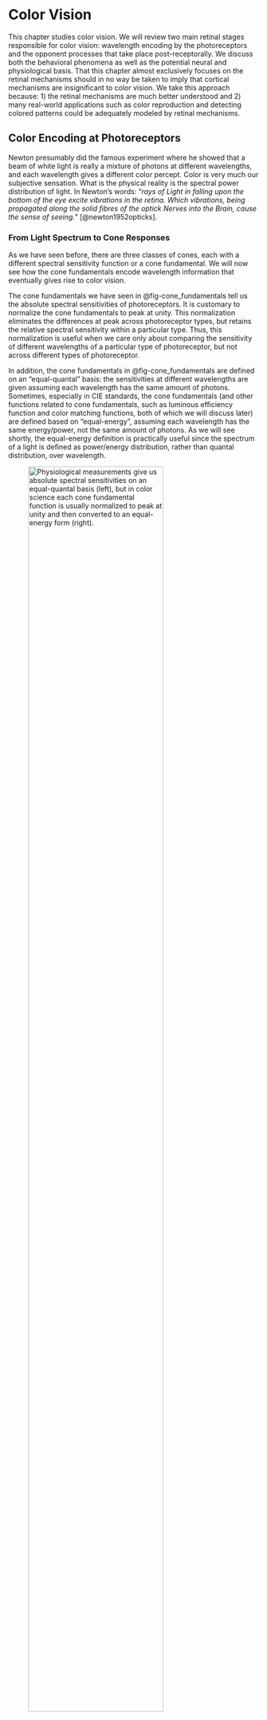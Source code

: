 # Color Vision {#sec-chpt-hvs-color}

This chapter studies color vision.
We will review two main retinal stages responsible for color vision: wavelength encoding by the photoreceptors and the opponent processes that take place post-receptorally.
We discuss both the behavioral phenomena as well as the potential neural and physiological basis.
That this chapter almost exclusively focuses on the retinal mechanisms should in no way be taken to imply that cortical mechanisms are insignificant to color vision.
We take this approach because: 1) the retinal mechanisms are much better understood and 2) many real-world applications such as color reproduction and detecting colored patterns could be adequately modeled by retinal mechanisms.

## Color Encoding at Photoreceptors {#sec-chpt-hvs-color-receptor}

Newton presumably did the famous experiment where he showed that a beam of white light is really a mixture of photons at different wavelengths, and each wavelength gives a different color percept.
Color is very much our subjective sensation.
What is the physical reality is the spectral power distribution of light.
In Newton's words: "*rays of Light in falling upon the bottom of the eye excite vibrations in the retina. Which vibrations, being propagated along the solid fibres of the optick Nerves into the Brain, cause the sense of seeing.*" [@newton1952opticks].

### From Light Spectrum to Cone Responses {#sec-chpt-hvs-color-receptor-cones}

As we have seen before, there are three classes of cones, each with a different spectral sensitivity function or a cone fundamental.
We will now see how the cone fundamentals encode wavelength information that eventually gives rise to color vision.

The cone fundamentals we have seen in @fig-cone_fundamentals tell us the absolute spectral sensitivities of photoreceptors.
It is customary to normalize the cone fundamentals to peak at unity.
This normalization eliminates the differences at peak across photoreceptor types, but retains the relative spectral sensitivity within a particular type.
Thus, this normalization is useful when we care only about comparing the sensitivity of different wavelengths of a particular type of photoreceptor, but not across different types of photoreceptor.

In addition, the cone fundamentals in @fig-cone_fundamentals are defined on an "equal-quantal" basis: the sensitivities at different wavelengths are given assuming each wavelength has the same amount of photons.
Sometimes, especially in CIE standards, the cone fundamentals (and other functions related to cone fundamentals, such as luminous efficiency function and color matching functions, both of which we will discuss later) are defined based on "equal-energy", assuming each wavelength has the same energy/power, not the same amount of photons.
As we will see shortly, the equal-energy definition is practically useful since the spectrum of a light is defined as power/energy distribution, rather than quantal distribution, over wavelength.

![Physiological measurements give us absolute spectral sensitivities on an equal-quantal basis (left), but in color science each cone fundamental function is usually normalized to peak at unity and then converted to an equal-energy form (right).](figs/normalized_cone_fundamentals_new){#fig-normalized_cone_fundamentals width="80%"}

@fig-normalized_cone_fundamentals compares the absolute, equal-quantal cone fundamentals with the normalized, equal-energy cone fundamentals.
A normalized, equal-energy sensitivity function tells us the relative amount of photon absorption given a unit power at each wavelength.
For instance, the normalized L cone response is 1 at 570 nm and 0.4 at 630 nm.
This means that given two lights that have the same power/energy, one with photons only at 570 nm and the other with photons only at 630 nm, the fraction of photons absorbed in the 630 nm light is about 40\% of that in the 570 nm light.

Critically, this also means if we have a 570 nm light at 1 W and a 630 nm light at 2.5 W, the two lights would cause the same amount of pigment excitations in L cones.
If we had only L cones, these two lights would be seen as the exact same light, because the HVS will receive the exact amount of electrical responses --- according to the Principle of Univariance.
This explains why we could not see colors at night, when only rods are functioning.

In reality, of course, most humans have three classes of cones, so what *is* the signal we receive?
Given the Spectral Power Distribution (SPD) of a light $\Phi(\lambda)$, we can calculate the total number of photon absorptions for each cone type, given by:

$$
\begin{align}
  L &= \int_\lambda L(\lambda) \Phi(\lambda) d\lambda \\
  M &= \int_\lambda M(\lambda) \Phi(\lambda) d\lambda \\
  S &= \int_\lambda S(\lambda) \Phi(\lambda) d\lambda
\end{align}
$$ {#eq-spd2cones_int}

where $L(\lambda)$, $M(\lambda)$ and $S(\lambda)$ represent the cone sensitivity functions.
The fact that we can directly multiply $\Phi(\lambda)$ with, say, $L(\lambda)$ is a result of defining $L(\lambda)$ on an equal-energy/power basis.
The L/M/S values we calculate represent the total number of photon absorptions given an incident light.
You would know why we care about photon absorption: it is equivalent to pigment excitation up to a constant scaling factor, and pigment excitations produce electrical signals that our brain actually receives.
We sometimes simply call the L/M/S value the **cone responses** or **tristimulus values** of a light, but you should know that they do not represent the actual magnitude of the electrical responses of the cones, since the magnitude is not linearly proportional to absorption as we have discussed before.

In actual computation we discretize the spectra and perform summation rather than integration.
We also limit the summation to within the [380 nm, 780 nm] range, since the cone fundamentals are practically 0 beyond that range.
Assuming that we are quantizing the spectra at a 1-nm interval, the cone responses are linearly related to the light spectrum by:

$$
\begin{align}
\begin{bmatrix}
L(380), L(381), \cdots, L(780)\\
M(380), M(381), \cdots, M(780)\\
S(380), S(381), \cdots, S(780)\\
\end{bmatrix}
\times
\begin{bmatrix}
\Phi(380)\\
\Phi(381)\\
\vdots \\
\Phi(780)\\
\end{bmatrix}
=
\begin{bmatrix}
L\\
M\\
S\\
\end{bmatrix}
\end{align}
$$ {#eq-spd2cones}

We can see that this is a huge dimensionality reduction.
That is, our brain receives only the three-dimensional cone responses, not the actual spectrum of the light, which is of a much higher dimension.
This is the basis of the **trichromatic theory** of color vision: color is a three-dimensional system.
The theory was first proposed by @young1802ii, who conjectured that there are three types of receptors, and later rediscovered, popularized, and extended by Hermann von Helmholtz in the later part of the nineteenth century.

The huge dimensionality reduction also means there are infinitely many lights (with different SPDs) that will be seen as having the same color, as long as they cause the same cone responses.
One way to understand this is if we try to solve the system of linear equations in @eq-spd2cones given $[L, M, S]^T$, with the constraint that the $\Phi$ vector must be non-negative everywhere (since power cannot be negative),
we would generally end up with infinitely many solutions, since it is an *under-determined* system.
The fact that multiple physically different lights can end up having the same color is called **metamerism**, and these lights are called **metamers** of each other.

### Cone Excitation Space, Spectral Locus, and HVS Gamut {#sec-chpt-hvs-color-receptor-conespace}

![Spectral locus in LMS cone space; from the interactive tutorial in @zhu2022cone2cmf.](figs/spectral_locus_lms){#fig-spectral_locus_lms width="100%"}

The cone fundamentals essentially give us a color space, which we call the **LMS cone space** or **cone excitation space**.
A color space allows us to geometrically interpret a color as a point in the coordinate system.
In the cone space, the color of a light is interpreted as the amount of responses in each of the three cone classes produced by the light (as calculated by @eq-spd2cones).

The **spectral locus** is a curve on which each point represents the color of a spectral light at a wavelength.
@fig-spectral_locus_lms shows the spectral locus in the LMS cone space on the right and the cone fundamentals on the left.
The L, M, and S cone responses of a spectral light at, for instance, 605 nm are 0.775, 0.265, and 0, which corresponds to the point [0.775, 0.265, 0] in the cone space.
Connecting these points for all the spectral lights gets us the spectral locus in the LMS space.

We know a color corresponds to a point in the cone space, but does an arbitrary point in the cone space correspond to a real color?
*No*.
For instance, if a point has a negative coordinate it obviously could not be a color of a real light, since that a negative cone response would require negative power in the light.
Also, [1, 0, 0] is also not a real color, since there is no real light that can produce only L cone response but no responses from M and S cones --- if you examine the cone fundamentals carefully.
We call these colors **imaginary colors**, since they cannot be produced by physically realizable lights, where the power must be non-negative at any wavelength.

In principle, an [L, M, S] point corresponds to a real color if @eq-spd2cones has a non-negative solution for $\Phi$.
The total set of [L, M, S] points that have a non-negative $\Phi$ solution corresponds to all the colors that humans can see, which is called the **gamut** of the human visual system.
Geometrically, if a point in the cone space cannot be constructed through a *positive*, linear combination of the points on the spectral locus, it then is not a real color, since the SPD of a real light must be a positive, linear combination of the SPDs of the spectral lights.

For instance, the line segment connecting two points on the spectral locus contains real colors that can be produced by mixing some amount (i.e., positive linear combinations) of the two spectral lights.
Of course we can apply this iteratively: once you get a real color through combining spectral colors, the color itself can then be used as a basic color to create other colors.
@zhu2022gamut is an interactive tutorial that visualizes the HVS gamut in the cone space (and others), which you are invited to go through.

## Trichromatic Color Matching {#sec-chpt-hvs-color-cme-lin}

We can produce, in theory, any color by mixing three other colors, which we call the **primary colors**.
Here is the mathematical intuition.
Let's say the SPDs of the three primary lights are $R(\lambda)$, $G(\lambda)$, $B(\lambda)$.
What is the power of each of the primary lights we need to produce the color of a target light $\Phi(\lambda)$?
For the color of the mixed light to match that of the target light, their corresponding cone responses must match:

$$
\begin{align}
\begin{bmatrix}
\sum R(\lambda)L(\lambda),~ \sum G(\lambda)L(\lambda),~ \sum B(\lambda)L(\lambda)\\
\sum R(\lambda)M(\lambda),~ \sum G(\lambda)M(\lambda),~ \sum B(\lambda)M(\lambda)\\
\sum R(\lambda)S(\lambda),~ \sum G(\lambda)S(\lambda),~ \sum B(\lambda)S(\lambda)\\
\end{bmatrix}
\times
\begin{bmatrix}
r\\
g\\
b \\
\end{bmatrix}
=
\begin{bmatrix}
\sum\Phi(\lambda)L(\lambda)\\
\sum\Phi(\lambda)M(\lambda)\\
\sum\Phi(\lambda)S(\lambda)\\
\end{bmatrix},
\end{align}
$$ {#eq-cme}

where $r, g, b$ represent the power of the three primary lights, respectively.
This system in general has one unique solution because we have the same number of unknowns ($r, g, b$) as the number of equations.
Each of the three equations constrains the cone-response matching of one class of cones.
This means there is a single unique way to mix three primary lights to produce the color of an arbitrary target light.

What if we have more than three primary lights?
We would end up with an *under-determined* system (e.g., three equations but four unknowns if given four primary lights), which means there are infinitely many ways to mix the primaries to produce the target color.
If we have only two primaries, we end up with an *over-determined* system, where there is in general no solution.

<!-- % https://scholar.harvard.edu/files/schwartz/files/lecture17-color.pdf; something to point students to? -->

### Color Matching Experiments and Color Matching Functions {#sec-chpt-hvs-color-cme-cmf}

@eq-cme gives a mathematical explanation for trichromatic color matching, but it requires knowing the cone fundamentals, which, as we have seen before in @sec-chpt-hvs-receptor-absorb, were not experimentally measured until the mid 20^th^ century, first through microspectrophotometry [@marks1964visual; @brown1964visual; @dartnall1983human] and then through suction electrode [@schnapf1987spectral].
But even without the cone fundamentals, nothing prevents us from performing an actual experiment to find the amount of primaries for producing a color.
Thomas Young apparently had no interest in such an experiment [@mollon2003introduction].
@maxwell1857xviii is believed to be the first to undertake an actual color matching experiment in the 19^th^ century, but he did the experiments using rotating discs painted with different colors, relying on the temporal integration of the HVS.

Modern color matching experiments started with Wright and Guild [@wright1928trichromatic; @wright1929re; @wright1930re; @guild1931colorimetric].
International Commission on Illumination (CIE) in 1931 standardized the color matching experiment and synthesized Wright's and Guild's data (without any additional experiments) to obtain what is now known as the CIE 1931 RGB Color Matching Functions.
This process is discussed in detail in [@broadbent2004critical; @broadbent2008calculation; @service2016the; @zhu2020how].
We summarize the key elements here; the experimental setup is illustrated in @fig-cme_setup.

![Color matching experiment setup. In CIE 1931 standardization of the experiment, the primary lights are spectral lights at 435.8 nm, 546.1 nm, and 700 nm, and they swept the visible spectrum [380 nm, 780 nm] at a 5-nm interval as the target light. Note that CIE 1931 did not do any actual experiments; they synthesized the data from Wright and Guild.](figs/cme_setup){#fig-cme_setup width="100%"}

Observers are presented with a 2$^{\circ}$ visual field.
They are given three primary lights, which in the CIE 1931 standard are **spectral lights** (lights that have photons at only one single wavelength; also called monochromatic lights) at wavelengths 435.8 nm, 546.1 nm, and 700 nm.
The three primary lights are pointed at the same point on one side of the visual field.
On the other side of the visual field is the target light.
Their goal is to adjust the power of each of the three primary lights so that the colors from the two sides of the visual field match.
CIE 1931 swept the entire visible spectrum for the target light at a 5-nm interval.

#### Color Matching Functions Require a Unit System and a White Point

The results obtained through the color matching experiments are shown in @fig-cie1931_rgb_cmf (left panel).
The three curves are collectively called the CIE 1931 RGB **Color Matching Functions** (CMFs).
Intuitively, the CMFs tell us the amount of primaries needed to match the color at each wavelength.
But the devil is in the details.
Let's carefully walk through what this plot actually shows.

![Left: CIE 1931 RGB Color Matching Functions (CMFs); from @cie1931rgbcmf. The $y$-axis shows the number of units needed of each primary so that the mixture matches the color at each wavelength ($x$-axis) on an equal-energy basis. The unit system is so defined that mixing equal amounts (the number of units) of the three primaries produces the color of the equal-energy white, whose SPD is constant over the entire spectrum. Right: the negative values in the CMFs indicate that the corresponding primary light is to be mixed with the target light in order to match the color of the mixture of the other primaries.](figs/cie1931_rgb_cmf){#fig-cie1931_rgb_cmf width="100%"}

The $y$-axis represents the number of units required of each primary so that the mixture matches the color at a given wavelength at $x$-axis.
What is a unit?
The unit system is so defined that mixing the three primaries in equal units produces the color of the Equal-Energy White (EEW), whose SPD is a constant across the spectrum.

There are two judgment calls here.
First, CIE 1931 decided that EEW was going to be the "white" color in their RGB color space.
In general, however, there is no single color that we universally define as white, so if you were to design a color space you get to pick whatever color that you think is white in the color space.
That said, an intuitive choice of white is one that is **achromatic** (colorless), a color that, subjectively, can only be described as having a certain level of gray but that has no apparent hue.
Daylights at different times of a day are perceptually achromatic and could be used as the white point in a color space.
The daylight colors are shown to be very similar to the colors of black-body radiation at different temperatures [@judd1964spectral], shown in @fig-blackbody_colors.

![Color from black-body radiation at different temperatures ($x$-axis; unit: Kelvin). CIE Standard Illuminant D65 approximates the SPD of a noon daylight; its color is similar to that of a 6500 K black-body radiation. From @blackbodyct.](figs/blackbody_colors){#fig-blackbody_colors width="80%"}

You probably do not perceive most of the colors in @fig-blackbody_colors as achromatic on the display right now, but when you are in an environment illuminated by one of these colors, e.g., outdoors at noon, you do perceive the illuminant as achromatic; this is because of **chromatic adaptation**, a topic we will discuss later in @sec-chpt-hvs-adaptations-chroma.
Briefly, the human visual system is evolved to adapt to different daylight colors so that when you spend enough time under such an illuminant, you will see the illuminant as achromatic.
The adaptation to other colors, however, is weak (or "incomplete" in chromatic adaptation parlance) ^[After all, artificial lights are a very recent thing in the scale of evolution, so our HVS has not had a chance to adapt to non-daylight colors yet, if ever.], so it probably does not make much sense to pick other colors as the white point if you want your user to see your white as achromatic.
CIE has standardized a set of what they call Standard Illuminants (D series), each of which approximates a different daylight color.
For instance, the D65 standard illuminant approximates noon daylight and is similar to the color of a black-body radiation at a temperature of 6500 K.
Many common color spaces, such as the sRGB color space, use D65 as the white point.

Second, CIE 1931 RGB space, and virtually all color spaces, define units so that white, however defined, must be produced by an equal-unit mixture of the primaries.
This, again, is a judgment call.
One could totally design a color space where white is produced by mixing, say, 2 units of red and 1 unit of green and blue each --- nothing wrong with that.
It is just more intuitive for most people that white is produced by equal amounts of the primaries.

The $x$-axis in @fig-cie1931_rgb_cmf is defined on an equal-energy/power basis.
That is, the CMFs are interpreted as showing the amount (units) of the primaries needed to produce spectral lights of equal power.
So if we actually mix the three primaries at each wavelength as indicated by the CMFs, we will get a set of spectral lights that have the same power.

#### What Does a Negative Unit Mean?

If you observe @fig-cie1931_rgb_cmf carefully, you will see that some CMFs are negative over certain ranges.
For instance, the red CMF is negative at 500 nm.
This is perhaps a bit surprising, but mathematically it is entirely possible that some values in $[r, g, b]^T$ are negative when solving @eq-cme.
Physically, however, what does it mean to have a negative amount/power of primary light?
The right panel in @fig-cie1931_rgb_cmf provides the intuition.
It turns out that it is impossible to find a combination of the three primary lights to match the color of a spectral light at 500 nm.
What does provide a match is to add a little red primary to the target light, and then we can find a combination of the primaries such as the blue and green mixture has the same color as the target light and red primary mixture.

In fact, if you examine the CMFs, you will see that there is a negative contribution from a primary at all but three wavelengths --- the only three exceptions are the wavelengths of the three primaries (where two of the primary contributions are zero and the other is positive).
This means that no spectral light color (except the three special cases) can be physically produced by mixing the three primaries.

#### Representing Colors Using CMFs

Given a set of CMFs, we can describe the color of a light with a SPD $\Phi(\lambda)$ using the following equation:

$$
\begin{align}
\begin{bmatrix}
\bar{r}(380), \bar{r}(381), \cdots, \bar{r}(780)\\
\bar{g}(380), \bar{g}(381), \cdots, \bar{g}(780)\\
\bar{b}(380), \bar{b}(381), \cdots, \bar{b}(780)
\end{bmatrix}
\times
\begin{bmatrix}
\Phi(380)\\
\Phi(381)\\
\vdots \\
\Phi(780)\\
\end{bmatrix}
=
\begin{bmatrix}
R\\
G\\
B\\
\end{bmatrix}
\end{align}
$$ {#eq-spd2rgb}

\noindent where $\bar{r}(\lambda)$, $\bar{g}(\lambda)$, and $\bar{b}(\lambda)$ are the CMFs, and $R$, $G$, and $B$ are the amounts of the three primaries needed to match the color of $\Phi(\lambda)$.

The CMFs give us another color space, where the color of a light is interpreted as the amount of primary lights needed to match the color of the light.
Of course, if we choose a different set of primary lights, we might end up with a new set of CMFs and a new RGB color space.

### Connecting CMFs and Cone Fundamentals {#sec-chpt-hvs-color-cme-cmf}

CMFs and cone fundamentals both yield trichromatic color vision, so they must be inherently related, as they are just different ways of describing the same thing.
We show the two are linearly related in theory, and the measurement data of the two match well, too.

#### Deriving Color Matching Functions From Cone Fundamentals

Given the cone fundamentals, we can derive the CMFs based on the linear system shown in @eq-cme.
The interactive tutorial by @zhu2022cone2cmf walks through the process, which you are invited to go over, and we will describe the main steps here.

In order to construct the CMFs, we have to match the colors of all the spectral lights, which means we have to specify cone-response matching at each wavelength.
Using the basic idea of @eq-cme, we have:

$$
\begin{align}
\begin{bmatrix}
\sum R(\lambda)L(\lambda),~ \sum G(\lambda)L(\lambda),~ \sum B(\lambda)L(\lambda)\\
\sum R(\lambda)M(\lambda),~ \sum G(\lambda)M(\lambda),~ \sum B(\lambda)M(\lambda)\\
\sum R(\lambda)S(\lambda),~ \sum G(\lambda)S(\lambda),~ \sum B(\lambda)S(\lambda)\\
\end{bmatrix}
\times
\begin{bmatrix}
r(380),\cdots,r(780)\\
g(380),\cdots,g(780)\\
b(380),\cdots,b(780)\\
\end{bmatrix}
=
\begin{bmatrix}
L(380),\cdots,L(780)\\
M(380),\cdots,M(780)\\
S(380),\cdots,S(780)\\
\end{bmatrix},
\end{align}
$$

where $L(\lambda)$, $M(\lambda)$, and $S(\lambda)$ are the cone fundamentals; $L(\lambda_0)$ is the L cone response of the spectral light at a particular wavelength $\lambda_0$;
$[r(\lambda_0), g(\lambda_0), b(\lambda_0)]^T$ represents the (to-be-solved-for) power of each primary needed to match the color of the spectral light at $\lambda_0$;
$R(\lambda)$, $G(\lambda)$, and $B(\lambda)$ are the SPDs of the primary lights used in the CIE 1931 color matching experiment.
The first matrix is a constant matrix given a particular set of CMFs, and we will denote it as the $\mathbf{M}$ matrix.
We can solve the system of equations by inverting the first matrix:

$$
\begin{align}
\begin{bmatrix}
r(380),\cdots,r(780)\\
g(380),\cdots,g(780)\\
b(380),\cdots,b(780)\\
\end{bmatrix}
=
\mathbf{M}^{-1}
\times
\begin{bmatrix}
L(380),\cdots,L(780)\\
M(380),\cdots,M(780)\\
S(380),\cdots,S(780)\\
\end{bmatrix}.
\end{align}
$$

To get the CMFs, however, we need to turn the power measure into a unit measure.
Recall the requirement that white must be produced by equal units of the primaries.
We calculate the power of each primary needed to produce the EEW;
let's denote the solution $[r_w, g_w, b_w]^T$:

$$
\begin{align}
\begin{bmatrix}
r_{w}\\
g_{w}\\
b_{w}\\
\end{bmatrix}
=
\mathbf{M}^{-1}
\times
\begin{bmatrix}
L_{w}\\
M_{w}\\
S_{w}\\
\end{bmatrix},
\end{align}
$$

where $[L_w, M_w, S_w]^T$ denotes the total L, M, and S cone responses of EEW.
For the so-calculated $[r_w, g_w, b_w]$ to represent equal units, the last step is to scale $[\bar{r}(\lambda), \bar{g}(\lambda), \bar{b}(\lambda)]^T$ at each $\lambda$ by $[r_w, g_w, b_w]$:

$$
\begin{align}
\begin{bmatrix}
\bar{r}(380), \cdots, \bar{r}(780)\\
\bar{g}(380), \cdots, \bar{g}(780)\\
\bar{b}(380), \cdots, \bar{b}(780)
\end{bmatrix}
&=
\begin{bmatrix}
r_w,~0,~0\\
0,~g_w,~0\\
0,~0,~b_w
\end{bmatrix}
\times
\begin{bmatrix}
r(380),\cdots,r(780)\\
g(380),\cdots,g(780)\\
b(380),\cdots,b(780)\\
\end{bmatrix}\\
&=
\begin{bmatrix}
r_w,~0,~0\\
0,~g_w,~0\\
0,~0,~b_w
\end{bmatrix}
\times
\mathbf{M}^{-1}
\times
\begin{bmatrix}
L(380),\cdots,L(780)\\
M(380),\cdots,M(780)\\
S(380),\cdots,S(780)\\
\end{bmatrix}\\
&=
\mathbf{T}_{lms2rgb}
\times
\begin{bmatrix}
L(380),\cdots,L(780)\\
M(380),\cdots,M(780)\\
S(380),\cdots,S(780)\\
\end{bmatrix}, \label{eq:cone2cmfsub}
\end{align}
$$ {#eq-cone2cmf}

where $[\bar{r}(\lambda), \bar{g}(\lambda), \bar{b}(\lambda)]^T$ gives us the unit measure, i.e., the values of the CMFs, at each $\lambda$.

#### Cone Space and RGB Space are Related by a Linear Transformation

The rightmost matrix in @eq-cone2cmf is the cone fundamentals written out in the matrix form, and the leftmost matrix in @eq-cone2cmf is the CMFs written out at discrete wavelengths.
So @eq-cone2cmf essentially describes a linear transformation from the cone fundamentals to the RGB CMFs, where the transformation is dictated by $\mathbf{T}_{lms2rgb}$.
We can look at this in two ways.
One, we can think of the cone fundamentals as the CMFs in the cone space: they tell us how much of each cone response we need to match the color of a spectral light.
Two, just like how we can construct the spectral locus from cone fundamentals, the RGB CMFs also give us a way to construct the spectral locus --- in the RGB space.
$\mathbf{T}_{lms2rgb}$ essentially transforms these two representations of the spectral locus, and this is visualized in @fig-cs_linear_transformations.

![The spectral locus in the LMS cone space, CIE 1931 RGB space, and CIE 1931 XYZ space. The color spaces are a linear transformation away from each other. From the interactive tutorials in @zhu2022cone2cmf and @zhu2022xyz.](figs/cs_linear_transformations){#fig-cs_linear_transformations width="100%"}

There is something deeper: $\mathbf{T}_{lms2rgb}$ not only transforms the spectral locus, it transforms the entire coordinate system from the cone space to the RGB space.
In other words, it transforms every single color in the LMS space to its corresponding coordinates in the CIE 1931 RGB space.
The way to think about this is to ask: given that the cone space and the CIE 1931 RGB space provide two ways to represent the color of a light $\Phi$, how are the cone-space representation $[L_c, M_c, S_c]$ and the RGB-space representation $[R_c, G_c, B_c]$ related?
Using @eq-spd2cones, @eq-spd2rgb, and @eq-cone2cmf, it is easy to see that they are related by a linear transformation through $\mathbf{T}_{lms2rgb}$:

$$
\begin{align}
\begin{bmatrix}
R_c\\
G_c\\
B_c
\end{bmatrix}
=
\mathbf{T}_{lms2rgb}
\times
\begin{bmatrix}
L_c\\
M_c\\
S_c
\end{bmatrix}.
\end{align}
$$

#### Cone Responses Fully Explain Psychophysical Color Matching

The CMFs can be both experimentally measured and calculated if we know the cone fundamentals (through a linear transformation), but do the mathematical estimation and the measurement data match?
If so, we can say that the physiological process of encoding light power as cone responses can fully account for the color matching experiments in psychophysics.

@baylor1987spectral performed one such comparison and showed the two sets of data matched very well.
The results are shown in @fig-cmf_coneresponses_match, where the smooth curves are from @stiles1955interim, which uses a different set of primaries and white point than those used in the CIE 1931 RGB CMFs.
The markers are the predicted CMFs through a linear regression from the cone fundamentals measured from macaques, after accounting for ocular and macular absorptions ^[One subtlety is that @baylor1987spectral used suction electrode to measure electrical responses (@sec-chpt-hvs-receptor-suction), so they obtained only the relative absorbance not the absolute absorption of the pigments. So what they actually ended up doing is to use the psychophysical CMFs to fit the peak axial absorption and calculate the cone fundamentals, and show that the regressed CMFs from the so-obtained cone fundamentals match that from psychophysics.].

![Smooth curves are the CMFs from \citet{stiles1955interim}, which uses a different set of primaries and white point than those used in the CIE 1931 RGB CMFs. The markers are the predicted CMFs based on the cone fundamentals measured from macaques. From @baylor1987spectral[Fig. 4A].](figs/cmf_coneresponses_match){#fig-cmf_coneresponses_match width="60%"}

In fact, the modern versions of the cone fundamentals are constructed so that they are precisely a linear transformation away from some RGB CMFs.
For instance, the CIE 2006 "physiologically-relevant" LMS functions (based on @stockman1999spectral and @stockman2000spectral) are constructed by 1) first experimentally measuring the cone fundamentals in psychophysics (from color-vision deficient observers), 2) calibrating the results with a set of RGB CMFs in @stiles1959npl (which uses a different set of primary lights from the CIE 1931 RGB CMFs) to derive a best-fit linear transformation, and 3) applying the linear transformation to the CMFs to derive a "clean" set of cone fundamentals.

## Post-Receptoral Color Encoding: Opponent Processes {#sec-chpt-hvs-color-oppo}

Cone-response encoding can perfectly explain the trichromatic theory of color vision, where any color can be mixed from three other colors.
The trichromatic theory of color has a perfect neural basis: the human visual system has three classes of cones, so color is a three-dimensional system.
But the trichromatic theory is not concerned with our subjective experience of color that we encounter on a daily basis.
Here are two examples that highlight the difference between perceptual color experience and physical color mixing.

First, when we see an orange color, we feel that it has a little bit of yellow in it and a little bit of red in it.
Even though there are many ways to produce orange, some of which do not require mixing yellow and red lights, we cannot help but perceptually feel that orange combines yellow and red.
Second, when we mix a red light with a green light, we get yellow, but perceptually, if we stare at yellow, most people would not say that yellow has contributions from red or green.

@hering1878lehre ^[see translation in @hering1964outlines] hypothesized that, perceptually, there are four primary hues, which form two opposing pairs.
Opposing hues cannot co-exist, perceptually, in a color.
Any hue can be produced by combining two non-opposing hues.
The four hues are: the Yellow and Blue opposing hues and the Red and Green opposing hues.
Hering also considered light-dark as another opposing pair: no color can be simultaneously light and dark.
In his theory, color vision is still a three-dimensional system, where the three axes are: Yellow-Blue axis, Red-Green axis, and light-dark axis.
Any color, a point in this 3D space, is produced by mixing some amount of Red *or* Green, some amount of Yellow *or* Blue, and some level of lightness.

The opponent theory seems to contradict the trichromatic theory, which was dominant for the most part of the history --- because it has both a solid psychophysical and neural basis.
First, the color matching experiment quantitatively shows that, behaviorally, humans could match a color by mixing three other colors.
In contrast, Hering had only a qualitative description of perceptual mixing.
His description was something like "*after this blue comes blue of increasing redness...(blue violet, red violet, purple red), until the last trace of blueness vanishes in a true red.*" [@hering1964outlines, p. 41].
To Hering's theory's rescue, Jameson and Hurvish performed a now-famous experiment, called the **hue cancellation experiment**, providing the first quantitative, psychophysical evidence of the opponent processes [@jameson1955some; @hurvich1957opponent].

Second, the trichromatic theory has a clear neural and physiological basis (i.e., wavelength encoding by cone responses), and the physiological data match the behavioral data very well, as shown before.
So a natural question is: are there neural mechanisms that can account for the opponent processes and, if so, how does that mechanism relate to the encoding mechanisms by the cone photoreceptors?

It turns out that we do need a set of new neural mechanisms to start accounting for the opponent processes.
Not only do these new mechanisms *not* contradict the cone encoding mechanisms, they build on top of the cone encodings and operate post-receptorally.
@schrodinger1925verhaltnis ^[see translation in @schrodinger1994relationship] synthesized the earlier *zone theory* by @kries1905ubersicht and argued that the trichromatic theory and the opponent processes were nothing more than different stages of color encoding in the visual system.
That said, while these new neural mechanisms seem to have what it takes to form the basis for the behavioral opponent observations, they do not fully explain those observations yet; the link between the two is still very much an open research question.

The rest of this section will discuss the hue cancellation experiment and the quest for a neural and physiological basis in more detail.

### Hue Cancellation Experiment {#sec-chpt-hvs-color-oppo-hue}

In a landmark study, @jameson1955some (while working for Eastman Kodak in Rochester) quantitatively measured the perceptual color opponency using a behavioral experiment.
The participant is given a test light and is asked to first judge whether the light appeared blue-ish or yellow-ish.
If the test light is judged to be blue-ish, the participant is then given a yellow-ish *cancellation light* (e.g., a spectral light at 588 nm) and is asked to adjust the intensity of the cancellation light so that the mixture of the test and cancellation light perceptually appears neither blue nor yellow.
If the test light is judged to be yellow-ish, the participant is then asked to adjust the power of a blue-ish cancellation light (e.g., a spectral light at 467 nm) so that the test-cancellation mixture is again neither blue nor yellow.
We sweep the spectrum from about 400 nm to 700 nm for the test light of equal energy, and record the energy of yellow or blue cancellation light needed at each step.

![Measurements from the hue cancellation experiment in @jameson1955some. (a) the Blue-Yellow measurement; the $y$-axis shows the intensity of the Yellow/Blue cancellation light, i.e., the relative strength of the "Blue-ness" and "Yellow-ness" in the test light. (b) the Red-Green measurement; notice the two zero-crossings for Green. (c) The same data as A and B except we invert the Blue and Green curves so the $y$-axis is interpreted as the strength of Red-ness and Yellow-ness.](figs/hue_cancellation_experiment_new){#fig-hue_cancellation_experiment width="100%"}

The result for one subject is shown in @fig-hue_cancellation_experiment (a), where the $y$-axis is showing the intensity of the yellow and blue cancellation light, i.e., the strength of blue-ness and yellow-ness of the test light.
For the reference, we attached a colorbar showing roughly the color of the test light between 400 nm and 700 nm, but take this color visualization as a huge grain of salt, since it is almost certain that your display will not be able to actually render the colors of the spectral lights.

Unsurprisingly, we get two peaks, one in the blue range and the other in the yellow range, indicating, respectively, that the participant needs a lot of the yellow and blue cancellation lights in those two regions.
The test light at about 500 nm requires no cancellation light, indicating light there, which roughly has a green-ish color is yellow-blue neutral: it naturally looks neither blue nor yellow.

Jameson and Hurvich then repeated the same experiment, but this time measuring the red-green opponent process, where the two cancellation lights are a 700 nm red-ish light and a 490 nm green-ish light.
The results are in @fig-hue_cancellation_experiment (b), where the $y$-axis indicates the amount of red-ness and green-ness in the test light.
Two observations are worth noting.
First, while it is unsurprising that long-wavelength lights have a strong red component, it is perhaps surprising that short-wavelength lights appear red-ish too.
That, however, becomes less surprising when we realize that short-wavelength lights (shorter than pure blue) appear violet, which perceptually is a red-ish blue.
Second, because of the two red-ish regions over the spectrum, the entire red-green curve has two zero-crossings, one at about 470 nm and the other near 570 nm: pure blue and pure yellow look neither green nor red.

@fig-hue_cancellation_experiment (c) summarizes the two sets of data by inverting the blur section of the curve in (a) and the green section of the curve in (b).
That way, the $y$-axis can be simply interpreted as the relative strength of red-ness and yellow-ness over the spectrum.

### Light-Dark Mechanism and Luminous Efficiency Function {#sec-chpt-hvs-color-oppo-light}

@hurvich1957opponent also performed a measurement of the white-black (light-dark) opponent process, asking participants to assess the "whiteness" of spectral lights between 400 nm and 700 nm of equal power.
%Intuitively, the measurement tells us the perceived brightness of lights at different wavelengths.
A more modern method to measure the luminance mechanism is heterochromatic flicker photometry, where we alternate between a test light and a fixed reference light at a frequency of, say, 25 Hz.
We adjust the intensity of the test light so that the alternation produces no visual flickering, at which point we say the two lights produce the same level of luminance [@sharpe2005luminous; @sharpe2011luminous].
We again sweep the entire visible spectrum for the test light and record the relative intensity at each step.
The so-obtained function is called the **luminance efficiency function** (LEF).
The dashed gray curve in @fig-lef shows a modern version of the photopic LEF (the so-called CIE 2008 "physiologically-relevant" 2-deg function) ^[In later research by Jameson and Hurvich, their white-black function was made equal to the CIE 1924 luminous efficiency function [@hurvich1955some, p. 604], which is known to have severe flaws at low wavelengths and which is later corrected by @judd1951report and @vos1978colorimetric.
Compared to the Judd and Vos corrections, the function shown here has the advantage of being “physiologically relevant” in that the LEF is a linear combination of the cone fundamentals, whereas both the CIE 1924 LEF and its later corrections are not intentionally designed to be linear combinations of anything.].

![The grey solid curve is the scotopic luminous efficiency function (CIE 1951 standard; based on @wald1945human and @crawford1949scotopic). The grey dashed curve is the photopic luminous efficiency function (CIE 2008 "physiologically-relevant" 2-deg function; based on @sharpe2005luminous and @sharpe2011luminous) The other three curves are the cone fundamentals, shown for the reference.](figs/lef){#fig-lef width="60%"}

The way to interpret the LEF is that the $y$-axis is inversely proportional to the light power at each wavelength needed to produce the same level of perceptual brightness.
The photopic LEF at 509 nm is about 0.5, half of that at 555 nm.
It means we need twice as much power at 509 nm to produce the same level of brightness as that at 555 nm.
It also explains the word "efficiency" in the name: if a wavelength needs less power to produce a criterion level of brightness, the wavelength is more efficient in its use of power.
The way LEF is obtained, however, does *not* permit us to interpret the result as the relative brightness at different wavelengths.
That is, 555 nm is not twice as bright as 509 nm.
This is similar to our interpretation of the cone fundamentals.

For comparison, the gray curve in @fig-lef is the scotopic LEF.
The CIE 1951 scotopic LEF synthesizes the psychophysical measurements from @wald1945human and @crawford1949scotopic.
Both used a threshold method where they measured the light intensity at each wavelength needed to produce a just detectable flash.
Note that the photopic LEF peaks at about 555 nm and the scotopic LEF peaks at about 507 nm.

As a result, the relative brightness of longer-wavelength colors and shorter-wavelength colors is inverted when our vision transitions from the cone-mediated photopic vision to the rod-mediated scotopic vision.
This phenomenon is called the **Purkinje shift**.
In the words of @glassner1995principles[p. 21], "*When the sun is still above the horizon, your cones are active, and the yellow flower will appear lighter than the leaves because yellow is closer to peak of the photopic sensitivity curve than dark green. When the sun has set and light levels are lower, your rods are the principal sensors. The scotopic sensitivity curve is more responsive in the shorter wavelengths, so the green leaves will now appear relatively lighter than the yellow flower, though both will of course be much darker due to the lower amount of incident light.*"

![The solid curve is the white-black measurement, indicating the amount of whiteness in a light across the spectrum. The white-black curve in theory matches the luminous efficiency function. The two plots are for two participants. From @hurvich1957opponent[Fig. 4].](figs/hue_cancellation_experiment_white){#fig-hue_cancellation_experiment_white width="100%"}

Combining the light-dark (luminance efficiency) curve with the two opponent curves in @fig-hue_cancellation_experiment (c), we again have three spectral sensitivity functions.
@fig-hue_cancellation_experiment_white puts the three opponent measurements in one plot (the two plots are for two separate participants).
Compare this plot with the cone fundamentals in @fig-normalized_cone_fundamentals.
Once again, a light with its SPD can be reduce to three-dimensional point, using @eq-spd2cones_int, except 1) instead of the three cone fundamentals we use the three opponent functions and 2) instead of getting the three cone responses we get the strength of the three opponent mechanisms.
Effectively, the hue cancellation curves and the light-dark curve construct a new three-dimensional color space.
We call this the **hue-opponent** space, and we will return to this space in @sec-chpt-hvs-color-oppobasis-model and discuss how this space relates to the colorimetric spaces we have discussed so far.

## Neural and Physiological Basis of Opponent Processes {#sec-chpt-hvs-color-oppobasis}

The hue cancellation experiment solidifies Hering's opponent theory at the level of psychophysics.
But recall @fig-abstractions; any behavioral responses measured through psychophysics are fundamentally the result of the underlying neural and physiological mechanisms.
So the next natural step in the scientific quest is to understand what underlying neural and physiological mechanisms can account for the behavioral opponent processes.

![Responses of six typical classes of LGN neurons to incremental flashes of varying wavelengths. $y$-axis shows the spikes/second under spectral lights of equal energy. Each curve represents a particular energy level. (A): these cells are excited (activity exceeds the spontaneous firing rate) by red hues and inhibited by green hues, denoted +R-G cells. (B): +G-R cells. (C): +B-Y cells. (D): +Y-B cells. (E): non-opponent excitatory cell. (F): non-opponent inhibitory cell. From @devalois1990spatial[Fig. 7.5], which is adapted from @de1966analysis[Fig. 9--12, 15--16].](figs/opponent_lgn_cells){#fig-opponent_lgn_cells width="100%"}

### Spectrally-Opponent and Non-Opponent Neurons {#sec-chpt-hvs-color-oppobasis:neurons}

There are RGC and LGN neurons that show opponent properties.
@svaetichin1953cone, @svaetichin1956spectral, and @svaetichin1958retinal are the first to identify opponent neurons in a fish retina; they recorded from horizontal cells.
@de1958response and @de1966analysis measured the responses of LGN neurons in macaques using monochromatic lights, and found spectral opponent neurons, which get excited or inhibited depending on the wavelengths.
(A -- D) in @fig-opponent_lgn_cells show the recordings of four classes of opponent cells.
(A) shows a class of LGN cells whose firing rate exceeds the spontaneous rate under long-wavelength, red-ish lights and whose firing rate drops below the spontaneous rate under short-wavelength, blue-is lights.
These cells are denoted +R-G (red-ON/green-OFF) cells.
(B), (C), and (D) show that there exists +G-R, +B-Y, and +Y-B cells, respectively.

@de1966analysis also identified non-opponent cells, whose responses are universally inhibited or excited across the spectrum, as shown in (E) and (F) in @fig-opponent_lgn_cells, respectively.
These neurons are still wavelength-sensitive, but their responses are either universally excited or universally inhibited across the spectrum, unlike the spectrally-opponent neurons whose responses change polarity across the spectrum.

### Potential Neural Circuitries {#sec-chpt-hvs-color-oppobasis-cir}

What are some of the underlying visual pathways that could potentially give rise to these spectral tuning curves?
Recall that LGN cells/RGCs have antagonistic Receptive Fields (RFs), and the antagonism seems to be a perfect mechanism to implement the opponent process.
This suggests that in order to understand the opponent cells we must study their RF structures.

Much of the early work is done by @wiesel1966spatial.
While De Valois and his collaborators used diffuse lights to illuminate a large visual field, @wiesel1966spatial used both small spot lights that stimulated the center of the RF and larger lights that covered the entire RF.
By comparing the responses under these two stimuli across different wavelengths (and white), they suggested potential RF structures of both opponent and non-opponent cells in macaque LGN.
@derrington1984chromatic designed a clever experiment that explicitly tied cone responses to LGN cell responses and thus more directly revealed the RF structure.

Before getting into the details, it is worth reminding ourselves that studying the LGN cells and studying the RGCs are equivalent (@sec-chpt-hvs-percept-postretina-lgn), since different classes of RGCs project to distinct LGN layers with virtually the same RFs: midget RGCs project to the Parvocellular layers (P cells) in the LGN (forming the P pathway/stream), parasol RGCs project to the Magnocellular layers (M cells) in the LGN (forming the M pathway/stream), and bistratetified RGCs project to the Koniocellular layers (K cells) in the LGN (forming the K pathway/stream).

#### Y-B Opponent Cells

The visual pathway for the Y-B opponent cells seems to be clear.
@derrington1984chromatic showed that some LGN cells receive antagonistic inputs from S cone vs. L and M cones.
@dacey1994blue later identified that the small bistratified RGCs (which project to the K cells in the LGN) are responsible for carrying such signals.
The small bistratified RGCs are excited by S cone responses and inhibited by L and M cone responses (or vice versa).
Since blue-ish lights produce strong S cone responses and red/green lights produce strong L/M cone responses (recall red + green is yellow), it stands to reason that if a cell is excited by S cones and inhibited by L and M cones, it would give a vigorous on-response under blue lights and a vigorous off-response under yellow lights, producing the kind of yellow-ON/blue-OFF spectral tuning curve that we see in @fig-opponent_lgn_cells (C).

![The small bistratefied RGCs might be the substrate for the Y-B pathway. (A): illustration of the receptive field structure of a small bistratefied RGC, which is S-on and L/M-off (there are also S-off and L/M-on ones); from @rodieck1998first[p. 348]. (B): a small bistratefied RGC receives excitatory inputs from S cones through the S-cone bipolar cells and inhibitory inputs from L and M cones through another class of bipolar cells; from @rodieck1998first[p. 346]. (C): membrane potential and spike rate of small bistratified cells under periodic, out-of-phase blue-yellow lights; adapted from @dacey1994blue[Fig. 3C].](figs/yb_pathway){#fig-yb_pathway width="100%"}

@fig-yb_pathway (A) illustrates the potential Receptive Field (RF) of a yellow-ON/blue-OFF small bistratefied cell, and (B) shows the neutral circuitry that gives rise to such an RF (but also see @field2007spatial).
The small bistratefied RGC have a center-only RF, which receives excitatory responses from a S-cone bipolar cell and inhibitory responses from another class of bipolar cells that are connected to L and M cones.
@dacey1994blue records both the membrane potential and the spiking rate of a small bistratified RGC, shown in (C), under periodic, out-of-phase blue and yellow (red+green) lights.
The cell's responses are the strongest under maximum yellow light (maximum excitatory S cone responses) and minimum blue lights (minimum inhibitory L and M cone responses).

#### R-G Opponent Cells

@derrington1984chromatic showed that most of the midget RGCs (and thus P cells in LGN) are either excited by L cone responses and inhibited by M cone responses (L-ON/M-OFF) or the other way around.
Given that, loosely, L cones are excited by red-ish lights but not so much by green-ish lights and M cones behave oppositely, it stands to reason that L-ON/M-OFF cells produce vigorous on-responses (above spontaneous rate) under red lights and vigorous off-responses (below spontaneous rate) under green lights, giving a spectral tuning curves shown in @fig-opponent_lgn_cells (A).

The actual RF structure of these cells takes two forms [@wiesel1966spatial].
Some of these cells have a center-surround RF, so there are four combinations: L+/M- (L center-ON/M surround-OFF), L-/M+, M-/L+, and M+/L-.
Other midget RGCs have no center-surround arrangement.
The excitatory and inhibitory regions have the same spatial extent.
Either way, signals from the L cones and M cones are antagonistic in these cells.

#### Non-Opponent Cells

Finally, the parasol RGCs (and thus M cells in LGN) seem to be the most probable source for the luminance opponent mechanism [@lee1988physiological].
These cells do have a center-surround RF but the L cones and M cones contribute to both the center and the surround [@wiesel1966spatial]; S cones seem to be contribute little, if any, to these cells [@lennie1993luminance].
When the total excitation by the L and M cones to the center out-weighs the total inhibition to the surround, the entire cell appears to be excited by L and M cone responses, giving a broadband, non-opponent spectral tuning curve in @fig-opponent_lgn_cells (E); otherwise we see a tuning curve like @fig-opponent_lgn_cells (F).

<!-- See Dowling for this as well. -->

### A Cone-Opponent Model for Color-Opponent Mechanisms {#sec-chpt-hvs-color-oppobasis-model}

It is clear that there are cells that receive opponent cone signals; the spectral tuning curves of these cells seem to largely account for the perceptual opponent mechanisms.
Based on these observations, @derrington1984chromatic proposed a *cone-opponent* color space, which is now commonly used (in color science and, to a large extent, visual neuroscience) to give a first-order approximation of the perceptual color-opponent processes.
The color space is now famously known as the DKL color space ^[named after the three authors; the L is Peter Lennie, who was twice on the faculty at University of Rochester and served as the Provost].

* The Y-B channel is given by $a$S-($b$L+$c$M), where $a$, $b$, and $c$ are all positive values representing the contributions of the S, L, and M cones to the Y-B opponent process.  It is generally said that this signal is delivered by the Koniocellular pathway.
* The R-G channel is given by $d$L-$e$M, where $d$ and $e$ are all positive values representing the contributions of the L and M cones to the R-G opponent process.  This opponent signal is generally said to be delivered by the Parvocellular pathway.
* The Light-Dark or luminance channel is given by $f$L+$g$M, where $f$ and $g$ are all positive values representing the contributions of the L and M cones to the luminance channel.  This luminance channel is meant to represent the LEF (@sec-chpt-hvs-color-oppo-light), which generally is believed to be delivered by the Magnocellular pathway.

The DKL space operates not on raw cone responses but on response *contrasts* with respect to a perceptually neutral/achromatic color.
The inherent assumption is that the achromatic color should have no strength in any of the three cone-opponent channels and be the origin in the cone-opponent space.
The achromatic color depends on an observer's state of chromatic adaptation, a topic we will discuss later in @sec-chpt-hvs-cori-cm-ca.
People usually fit data to regress the values of the free parameters, and the exact values depend on which cone fundamentals are used and the normalization convention.
@brainard1996cone describes one such procedure.

Since the cone-opponent model operates on (contrast of) cone responses, a common theory of color vision is that it is a two-stage process: the wavelength encoding by cone photoreceptors followed by opponent encoding of cone responses post-receptorally.
While the cone response encoding can perfectly explain the color matching experiments as we have see earlier,  the cone opponent encoding is only an approximation of the hue cancellation experiments, as we will see next.

### There are Many Inconvenient Truths {#sec-chpt-hvs-color-oppobasis-truth}

The cone-opponent model is a good approximation for behavioral color-opponent mechanisms, but there are many inconsistencies between these two.
Reconciling the two and thus elucidating how humans perceptually code opponent hues is still an open research question.

#### P and K Pathways Do Not Fully Account For R-G and Y-B Opponent Processes

The opponent neurons clearly have what it takes to start accounting for the perceptual opponent processes, but the spectral tuning curves of those neurons have only a weak correlation with the hue cancellation curves.
Thus, it is unlikely that excitation and inhibition in opponent neurons cause our perception of red-green and blue-yellow opponency.

The most jarring difference appears in the R-G process.
The R-G hue cancellation curve (@fig-hue_cancellation_experiment (C)) shows two perceptually neutral colors, as there are two zero-crossings.
However, the spectral tuning curve of the R-G neurons (@fig-opponent_lgn_cells (A--B)) shows only one zero-crossing.
These neurons do not predict the R-G neutral color in the short-wavelength range and, by extension, cannot explain the fact that short-wavelength violet-ish lights appear to have a red hue.
@derrington1984chromatic (also see @wandell1995foundations[Fig. 9.18]) shows a great deal of variation of the spectral tuning property within P cells, making them even less certain as the sole candidate for R-G opponent mechanism.

In fact, people have shown that the perceptual R-G hue cancellation data can be fit by $a'$L-$b'$M+$c'$S, where $a'$, $b'$, and $c'$ are cone contributions [@poirson1993appearance; @bauml1996color].
Intuitively, the contribution by S cones in the short-wavelength range could give rise to a positive response there.
However, there is no physiological evidence that L cone and S cone responses combine at some point in the visual pathway, suggesting the phenomenological nature of these models.

Even though the K pathway clearly shows the capability of carrying S vs. L+M signals, the latter do not accurately predict Y-B neutral signals and, thus, do not fully account for the Y-B hue opponency.
That is, a color that leads to a null response (no significant increase or decrease compared to the spontaneous response rate) in the L-M channel is not perceptually pure yellow or pure blue [@shevell2017color, Fig. 4f].
Similarly, a color that causes a null response in the S-(L+M) channel is not perceptually pure red or pure green.
That is, null-response colors in the DKL cone-opponent space are not perceptually neutral in the hue-opponent space, implying fundamental discrepancies between cone-opponent and hue-opponent spaces.
<!-- talk about the threshold of detecting chromatic change and that it matches well with the neural curves? -->

#### M Pathway Does Not Fully Account For Luminance

The Magnocellular pathway (starting from the parasol RGCs) is said to be responsible for the dark-light opponent cells, but that poses a dilemma.
We know that parasol RGCs have large RFs.
A large RF is equivalently to applying an aggressive low-pass filter to the optical image; as a result, the M pathway has a low spatial acuity.
So if the M pathway is fully responsible for mediating our luminance perception, we should be insensitive to spatial blurring (low-pass filtering) in the luminance signal.
But the result is the opposite: our vision is very sensitive to spatial blurring in in the luminance channel (but relatively insensitive to blurring in the two color opponent channels).

![We take an image, decouple it into three channels: luminance, red-green, and blue-yellow. We then spatially blur one of the channels while keeping the other two channels unchanged and then reconstruct the image. Our vision is much more sensitive to spatially blurring in the luminance channel (a) than is to blurring in the red-green channel (b) and in the blue-yellow channel (c). This is the basis of chroma subsampling used in modern image and video compression algorithms. The original image is *The Art of Painting* from Johannes Vermeer @aop. See another example in @wandell1995foundations[Fig. 9.23].](figs/channel_blurring_new){#fig-channel_blurring width="100%"}

This is illustrated in @fig-channel_blurring, where we take an image, decouple it into three channels: luminance, red-green, and blue-yellow.
We then spatially blur one of the channels while keeping the other two channels unchanged and then reconstruct the image.
Our vision is much more sensitive to spatially blurring in the luminance channel (a) than is to blurring in the red-green channel (b) and in the blue-yellow channel (c); in fact, this is the basis of **chroma subsampling**, a key step in modern image and video compression algorithms.
This suggests that the M pathway alone cannot be exclusively responsible for our luminance perception.

@gouras1979enhancement also shows that P cells, which are ordinarily thought of as L-M spectrally-opponent, could also give a LEF-like spectral tuning curve as if it acts as the luminance channel.
The reason is that the surround signals reach a cell later than do the center signals, so at a high frequency the out-of-phase center-surround signals can actually come in the same phase.

#### Hue-Opponent Space is Not a Linear Transformation from Cone Space

It is perhaps not surprising, by now, that if there is a color space that can fully account for the perceptual coding of opponent hues, it is never going to be a linear transformation from the LMS space (or any other space that is a linear transformation away from the LMS space, e.g., the CIE 1931 XYZ space or the DKL cone-opponent space).

As we have seen above, for instance, the DKL space [@derrington1984chromatic], which is a linear transformation from the LMS cone space, does not fully account for the perceptual opponent processes, e.g., does not predict any unique hue.
People have shown that one can construct a linear transformation from the LMS space that can accurately predict three of the four unique perceptual hues by fitting data from psychophysical measurements that do not presuppose the existence of opponent mechanisms [@poirson1993appearance; @bauml1996color], but they cannot predict the fourth unique hue.
@schrodinger1925verhaltnis also estimated a linear transformation between the cone response space and the hue-opponent space based on the four unique hues, but the transformation could not accurately predict the achromatic color (also see the commentary by Zaidi in @schrodinger1994relationship).

The reason is that perceptually unique red and green hues are not *collinear* with white, the achromatic color that is perceptually neutral in both the Y-B and R-G channel, i.e., does not appear yellow, blue, red, nor green ^[Again, what is considered achromatic depends on the observer's adaptation state; there is no single achromatic color.].
That is, red, white, and green do not lie on a line.
Why is this significant?
Assuming there was a linear transformation $T$ from the cone responses to the strengths of the hue-opponent mechanisms:

\begin{align}
\begin{bmatrix}
\text{Y/B}\\
\text{R/G}\\
\text{Lum}
\end{bmatrix}
=
T
\times
\begin{bmatrix}
L\\
M\\
S
\end{bmatrix}
\end{align}

Both unique red hue ($[L_R, M_R, S_R]$) and unique green hue ($[L_G, M_G, S_G]$) have no yellow (or blue) hue, so their response in the Y-B channel response would be 0:

\begin{align}
\begin{bmatrix}
\text{0}\\
|\\
|
\end{bmatrix}
=
T
\times
\begin{bmatrix}
L_R\\
M_R\\
S_R
\end{bmatrix},~~~
\begin{bmatrix}
\text{0}\\
|\\
|
\end{bmatrix}
=
T
\times
\begin{bmatrix}
L_G\\
M_G\\
S_G
\end{bmatrix}
\end{align}

Therefore, any mixture of the unique red hue and the unique green hue would not appear to have a yellow hue either:

\begin{align}
\begin{bmatrix}
\text{0}\\
|\\
|
\end{bmatrix}
=
T
\times
\begin{bmatrix}
a L_R + b L_G\\
a M_R + b M_G\\
a S_R + b S_G
\end{bmatrix},
\end{align}

where $a$ and $b$ are contributions of red and green to the mixed color.
However, we know that when we mix red with green colors we get yellow.
The fact that two colors without any yellow hue can generate a color that does have a yellow hue means the hue-opponent space cannot be a linear transformation from the LMS cone space.

![Circles are unique hues derived from psychophysics reported in @bauml1993ratio. Fitting lines and extrapolating the lines give us estimations of unique hues that are spectral colors. Three of the four unique spectral hues (blue at 474 nm, green at 506 nm, and yellow at 568 nm) can be accurately predicted by a linear transformation constructed by @bauml1996color, but not the unique red hue. The fact that the red, white, and green are not collinear suggests that there is no linear transformation between the hue-opponent space and the cone space. Adapted from @bauml1996color[Fig. 12].](figs/unique_hues){#fig-unique_hues width="80%"}

@fig-unique_hues illustrates this point with some real data.
The empty markers are three sets of perceptually unique hues (which do not have to be spectral colors) measured psychophysically in @bauml1993ratio.
When we fit a straight line across each set of unique hues and extrapolate the line we can estimate what spectral colors are unique hues (blue Ⓑ, green Ⓖ, and yellow Ⓨ).
No spectral color is seen as a unique red hue (all spectral red-ish colors appear to have a yellow hue), which requires a mixture of unique blue hue and a spectral red to cancel the yellow percept [@dimmick1939spectralyellow; @larimer1975opponent] (and also see the commentary by Zaidi in @schrodinger1994relationship).
@dimmick1939spectralred measured that unique red hues Ⓡ are complementary to a spectral light at 494 nm; that is, spectral light at 494 nm, white Ⓦ, and unique red hues should fall on a straight line ^[Of course, it is conceivable the result might vary in population and depend on the adaptation state (i.e., what is considered white/achromatic).].

@bauml1996color constructed a linear transformation from the cone space to the hue-opponent space that can accurately predict the unique spectral hues of blue, green, and yellow.
It is comforting, and corroborates others [@larimer1974opponent], that blue Ⓑ, white Ⓦ, and yellow Ⓨ are collinear, as would be required by a linear transformation from the cone space to the hue-opponent space: mixing colors that have no green or red hue will not give a color that does.
But clearly the predicted red hue Ⓡ' deviates significantly away from red hue Ⓡ from actual measurements.
If we connect the unique green hue Ⓖ and unique red hue Ⓡ, the line would not across Ⓦ.
This suggests that a simple linear transformation does not exist; at least the Y-B null-response axis is not linear with respect to the cone responses.
Non-linear models have been proposed [@larimer1975opponent; @shevell2017color].

<!-- so maybe an explanation is that the actual transformation, which has to be non-linear, coincides with the linear transformation at hues that do match, but not at others. just imagine two transformations, Tlinear and Tnon; both can transform YBGR correctly from LMS space to the opponent space, but in Tlinear the points along the RG line are not correctly transformed but they are in Tnon. Maybe Tnon is a piece-wise linear transformation? see also \citet[p. 257]{kaiser1996human}; related? -->